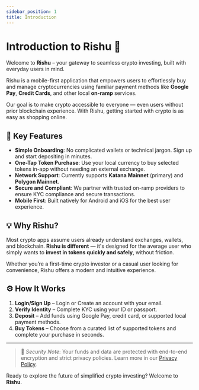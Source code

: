 ```yaml
---
sidebar_position: 1
title: Introduction
---
```


# Introduction to Rishu 🚀

Welcome to **Rishu** – your gateway to seamless crypto investing, built with everyday users in mind.

Rishu is a mobile-first application that empowers users to effortlessly buy and manage cryptocurrencies using familiar payment methods like **Google Pay**, **Credit Cards**, and other local **on-ramp** services.

Our goal is to make crypto accessible to everyone — even users without prior blockchain experience. With Rishu, getting started with crypto is as easy as shopping online.

## 🔑 Key Features

- **Simple Onboarding**: No complicated wallets or technical jargon. Sign up and start depositing in minutes.
- **One-Tap Token Purchase**: Use your local currency to buy selected tokens in-app without needing an external exchange.
- **Network Support**: Currently supports **Katana Mainnet** (primary) and **Polygon Mainnet**.
- **Secure and Compliant**: We partner with trusted on-ramp providers to ensure KYC compliance and secure transactions.
- **Mobile First**: Built natively for Android and iOS for the best user experience.

## 💡 Why Rishu?

Most crypto apps assume users already understand exchanges, wallets, and blockchain. **Rishu is different** — it's designed for the average user who simply wants to **invest in tokens quickly and safely**, without friction.

Whether you’re a first-time crypto investor or a casual user looking for convenience, Rishu offers a modern and intuitive experience.

## ⚙️ How It Works

1. **Login/Sign Up** – Login or Create an account with your email.
2. **Verify Identity** – Complete KYC using your ID or passport.
3. **Deposit** – Add funds using Google Pay, credit card, or supported local payment methods.
4. **Buy Tokens** – Choose from a curated list of supported tokens and complete your purchase in seconds.

---

> 🔐 _Security Note_: Your funds and data are protected with end-to-end encryption and strict privacy policies. Learn more in our [Privacy Policy](./privacy-policy).

Ready to explore the future of simplified crypto investing? Welcome to **Rishu**.

